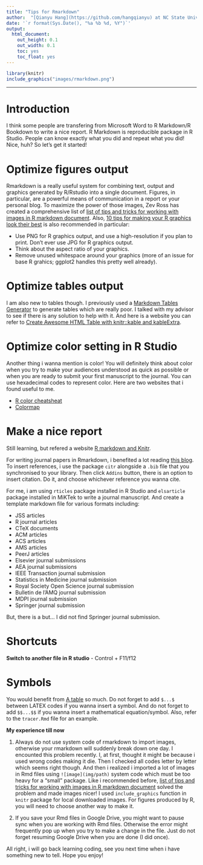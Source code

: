 ```yaml
---
title: "Tips for Rmarkdown"
author:  "[Qianyu Hang](https://github.com/hangqianyu) at NC State University"
date: '`r format(Sys.Date(), "%a %b %d, %Y")`'
output:
  html_document:
    out_height: 0.1
    out_width: 0.1
    toc: yes
    toc_float: yes
---
```


```r
library(knitr)
include_graphics("images/rmarkdown.png")
```

--------
# Introduction
I think some people are transfering from Microsoft Word to R Markdown/R Bookdown to write a nice report. R Markdown is reproducible package in R Studio. People can know exactly what you did and repeat what you did! Nice, huh? So let's get it started! 

# Optimize figures output
Rmarkdown is a really useful system for combining text, output and graphics generated by R/Rstudio into a single document. Figures, in particular, are a powerful means of communication in a report or your personal blog. To maximize the power of those images, Zev Ross has created a comprehensive list of [list of tips and tricks for working with images in R markdown document](https://www.zevross.com/blog/2017/06/19/tips-and-tricks-for-working-with-images-and-figures-in-r-markdown-documents/). Also, [10 tips for making your R graphics look their best](http://blog.revolutionanalytics.com/2009/01/10-tips-for-making-your-r-graphics-look-their-best.html) is also recommended in particular:

* Use PNG for R graphics output, and use a high-resolution if you plan to print. Don't ever use JPG for R graphics output.
* Think about the aspect ratio of your graphics.
* Remove unused whitespace around your graphics (more of an issue for base R grahics; ggplot2 handles this pretty well already).

# Optimize tables output
I am also new to tables though. I previously used a [Markdown Tables Generator](https://www.tablesgenerator.com/markdown_tables#) to generate tables which are really poor. I talked with my advisor to see if there is any solution to help with it. And here is a website you can refer to [Create Awesome HTML Table with knitr::kable and kableExtra](https://cran.r-project.org/web/packages/kableExtra/vignettes/awesome_table_in_html.html). 

# Optimize color setting in R Studio
Another thing i wanna mention is color! You will definitely think about color when you try to make your audiences understood as quick as possible or when you are ready to submit your first manuscript to the journal. You can use hexadecimal codes to represent color. Here are two websites that i found useful to me.

* [R color cheatsheat](https://www.nceas.ucsb.edu/~frazier/RSpatialGuides/colorPaletteCheatsheet.pdf)
* [Colormap](https://media.readthedocs.org/pdf/colormap/latest/colormap.pdf)

# Make a nice report
Still learning, but refered a website [R markdown and Knitr](http://www.xueqing.tv/cms/article/101). 

For writing journal papers in Rmarkdown, i benefited a lot reading [this blog](http://www.janfreyberg.com/blog/2017-05-27-workflow-papers-rmarkdown/). To insert references, i use the package `citr` alongside a `.bib` file that you synchronised to your library. Then click `Addins` button, there is an option to insert citation. Do it, and choose whichever reference you wanna cite. 

For me, i am using `rticles` package installed in R Studio and `elsarticle` package installed in MiKTek to write a journal manuscript. And create a template markdown file for various formats including:

* JSS articles
* R journal articles
* CTeX documents
* ACM articles
* ACS articles
* AMS articles
* PeerJ articles
* Elsevier journal submissions
* AEA journal submissions
* IEEE Transaction journal submission
* Statistics in Medicine journal submission
* Royal Society Open Science journal submission
* Bulletin de I'AMQ journal submission
* MDPI journal submission
* Springer journal submission

But, there is a but... I did not find Springer journal submission. 

# Shortcuts

**Switch to another file in R studio** - Control + F11/f12

# Symbols
You would benefit from [A table](https://reu.dimacs.rutgers.edu/Symbols.pdf) so much. Do not forget to add `$...$` between LATEX codes if you wanna insert a symbol. And do not forget to add `$$...$$` if you wanna insert a mathematical equation/symbol. Also, refer to the `tracer.Rmd` file for an example. 

**My experience till now**

1. Always do not use system code of rmarkdown to import images, otherwise your rmarkdown will suddenly break down one day. I encounted this problem recently. I, at first, thought it might be because i used wrong codes making it die. Then I checked all codes letter by letter which seems right though. And then i realized i imported a lot of images in Rmd files using `![image](img/path)` system code which must be too heavy for a "small" package. Like i recommended before, [list of tips and tricks for working with images in R markdown document](https://www.zevross.com/blog/2017/06/19/tips-and-tricks-for-working-with-images-and-figures-in-r-markdown-documents/) solved the problem and made images nicer! I used `include_graphics` function in `knitr` package for local downloaded images. For figures produced by R, you will need to choose another way to make it.

2. If you save your Rmd files in Google Drive, you might want to pause sync when you are working with Rmd files. Otherwise the error might frequently pop up when you try to make a change in the file. Just do not forget resuming Google Drive when you are done (I did once).

All right, i will go back learning coding, see you next time when i have something new to tell. Hope you enjoy!


